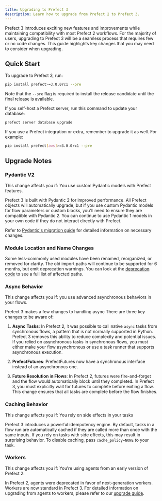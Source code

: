 ```yaml
---
title: Upgrading to Prefect 3
description: Learn how to upgrade from Prefect 2 to Prefect 3.
---
```


Prefect 3 introduces exciting new features and improvements while maintaining compatibility with most Prefect 2 workflows. For the majority of users, upgrading to Prefect 3 will be a seamless process that requires few or no code changes. This guide highlights key changes that you may need to consider when upgrading.

## Quick Start

To upgrade to Prefect 3, run:

```bash
pip install prefect>=3.0.0rc1 --pre
```

Note that the `--pre` flag is required to install the release candidate until the final release is available.


If you self-host a Prefect server, run this command to update your database:

```bash
prefect server database upgrade
```

If you use a Prefect integration or extra, remember to upgrade it as well. For example:

```bash
pip install prefect[aws]>=3.0.0rc1 --pre
```

## Upgrade Notes

### Pydantic V2

<Info>
This change affects you if: You use custom Pydantic models with Prefect features.
</info>

Prefect 3 is built with Pydantic 2 for improved performance. All Prefect objects will automatically upgrade, but if you use custom Pydantic models for flow parameters or custom blocks, you'll need to ensure they are compatible with Pydantic 2. You can continue to use Pydantic 1 models in your own code if they do not interact directly with Prefect.

Refer to [Pydantic's migration guide](https://docs.pydantic.dev/latest/migration/) for detailed information on necessary changes.

### Module Location and Name Changes

Some less-commonly used modules have been renamed, reorganized, or removed for clarity. The old import paths will continue to be supported for 6 months, but emit deprecation warnings. You can look at the [deprecation code](https://github.com/PrefectHQ/prefect/blob/main/src/prefect/_internal/compatibility/migration.py) to see a full list of affected paths.

### Async Behavior

<info>
This change affects you if: you use advanced asynchronous behaviors in your flows.
</info>

Prefect 3 makes a few changes to handling async There are three key changes to be aware of:

1. **Async Tasks**: In Prefect 2, it was possible to call native `async` tasks from synchronous flows, a pattern that is not normally supported in Python. Prefect 3 removes this ability to reduce complexity and potential issues. If you relied on asynchronous tasks in synchronous flows, you must either make your flow asynchronous or use a task runner that supports asynchronous execution. 

2. **PrefectFutures**: PrefectFutures now have a synchronous interface instead of an asynchronous one.

3. **Future Resolution in Flows**: In Prefect 2, futures were fire-and-forget and the flow would automatically block until they completed. In Prefect 3, you must explicitly wait for futures to complete before exiting a flow. This change ensures that all tasks are complete before the flow finishes.

### Caching Behavior

<info>
This change affects you if: You rely on side effects in your tasks
</info>

Prefect 3 introduces a powerful idempotency engine. By default, tasks in a flow run are automatically cached if they are called more than once with the same inputs. If you rely on tasks with side effects, this may result in surprising behavior. To disable caching, pass `cache_policy=NONE` to your task.

### Workers

<info>
This change affects you if: You're using agents from an early version of Prefect 2.
</info>

In Prefect 2, agents were deprecated in favor of next-generation workers. Workers are now standard in Prefect 3. For detailed information on upgrading from agents to workers, please refer to our [upgrade guide](https://docs-3.prefect.io/3.0rc/resources/upgrade-agents-to-workers).
